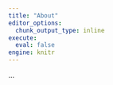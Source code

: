 ```yaml
---
title: "About"
editor_options: 
  chunk_output_type: inline
execute: 
  eval: false
engine: knitr
---
```


...